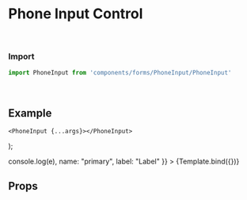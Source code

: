 
<Meta title="Forms/PhoneInput" component={PhoneInput} />

# Phone Input Control


<br />

### Import
```javascript
import PhoneInput from 'components/forms/PhoneInput/PhoneInput'
```

<br />

## Example


    <PhoneInput {...args}></PhoneInput>
);

<Canvas withSource="open">
	<Story
		name="PhoneInput"
		args={{
            //onChange: (e) => console.log(e),
            name: "primary",
            label: "Label"
        }}
	>
		{Template.bind({})}
	</Story>   
</Canvas>

<br />

## Props
<ArgsTable story="PhoneInput" />